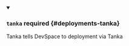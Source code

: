 


<details className="config-field" data-expandable="true" open>
<summary>

### `tanka` <span className="config-field-required" data-required="false">required</span> <span className="config-field-type"></span> <span className="config-field-default"></span> <span className="config-field-enum"></span> {#deployments-tanka}

Tanka tells DevSpace to deployment via Tanka

</summary>

<PartialTankareference />


</details>
